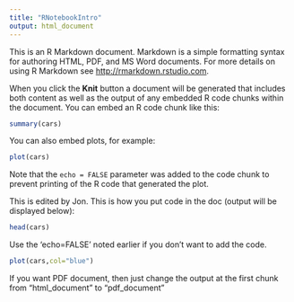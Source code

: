 ```yaml
---
title: "RNotebookIntro"
output: html_document
---
```


This is an R Markdown document. Markdown is a simple formatting syntax for authoring HTML, PDF, and MS Word documents. For more details on using R Markdown see <http://rmarkdown.rstudio.com>.

When you click the **Knit** button a document will be generated that includes both content as well as the output of any embedded R code chunks within the document. You can embed an R code chunk like this:

```r
summary(cars)
```

You can also embed plots, for example:

```r
plot(cars)
```

Note that the `echo = FALSE` parameter was added to the code chunk to prevent printing of the R code that generated the plot.

This is edited by Jon.  This is how you put code in the doc (output will be displayed below):
```r
head(cars)
```

Use the 'echo=FALSE' noted earlier if you don't want to add the code.

```r
plot(cars,col="blue")
```

If you want PDF document, then just change the output at the first chunk from "html_document" to "pdf_document"